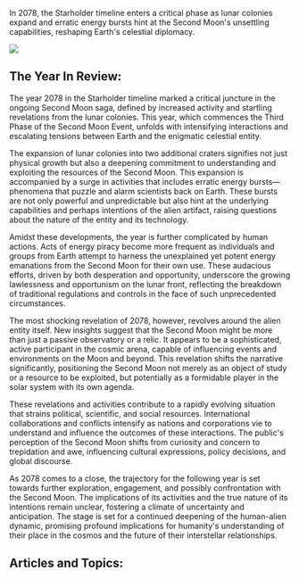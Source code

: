 In 2078, the Starholder timeline enters a critical phase as lunar colonies expand and erratic energy bursts hint at the Second Moon's unsettling capabilities, reshaping Earth's celestial diplomacy.

![](2078-pure_energy.png)

## The Year In Review:

The year 2078 in the Starholder timeline marked a critical juncture in the ongoing Second Moon saga, defined by increased activity and startling revelations from the lunar colonies. This year, which commences the Third Phase of the Second Moon Event, unfolds with intensifying interactions and escalating tensions between Earth and the enigmatic celestial entity.

The expansion of lunar colonies into two additional craters signifies not just physical growth but also a deepening commitment to understanding and exploiting the resources of the Second Moon. This expansion is accompanied by a surge in activities that includes erratic energy bursts—phenomena that puzzle and alarm scientists back on Earth. These bursts are not only powerful and unpredictable but also hint at the underlying capabilities and perhaps intentions of the alien artifact, raising questions about the nature of the entity and its technology.

Amidst these developments, the year is further complicated by human actions. Acts of energy piracy become more frequent as individuals and groups from Earth attempt to harness the unexplained yet potent energy emanations from the Second Moon for their own use. These audacious efforts, driven by both desperation and opportunity, underscore the growing lawlessness and opportunism on the lunar front, reflecting the breakdown of traditional regulations and controls in the face of such unprecedented circumstances.

The most shocking revelation of 2078, however, revolves around the alien entity itself. New insights suggest that the Second Moon might be more than just a passive observatory or a relic. It appears to be a sophisticated, active participant in the cosmic arena, capable of influencing events and environments on the Moon and beyond. This revelation shifts the narrative significantly, positioning the Second Moon not merely as an object of study or a resource to be exploited, but potentially as a formidable player in the solar system with its own agenda.

These revelations and activities contribute to a rapidly evolving situation that strains political, scientific, and social resources. International collaborations and conflicts intensify as nations and corporations vie to understand and influence the outcomes of these interactions. The public's perception of the Second Moon shifts from curiosity and concern to trepidation and awe, influencing cultural expressions, policy decisions, and global discourse.

As 2078 comes to a close, the trajectory for the following year is set towards further exploration, engagement, and possibly confrontation with the Second Moon. The implications of its activities and the true nature of its intentions remain unclear, fostering a climate of uncertainty and anticipation. The stage is set for a continued deepening of the human-alien dynamic, promising profound implications for humanity's understanding of their place in the cosmos and the future of their interstellar relationships.‍‍‍

## Articles and Topics:
